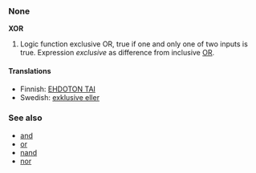 ===None===
'''XOR'''
#Logic function exclusive OR, true if one and only one of two inputs is true. Expression ''exclusive'' as difference from inclusive [[OR]].

====Translations====

*Finnish: [[EHDOTON TAI]]
*Swedish: [[exklusive eller]]

===See also===
*[[and]]
*[[or]]
*[[nand]]
*[[nor]]